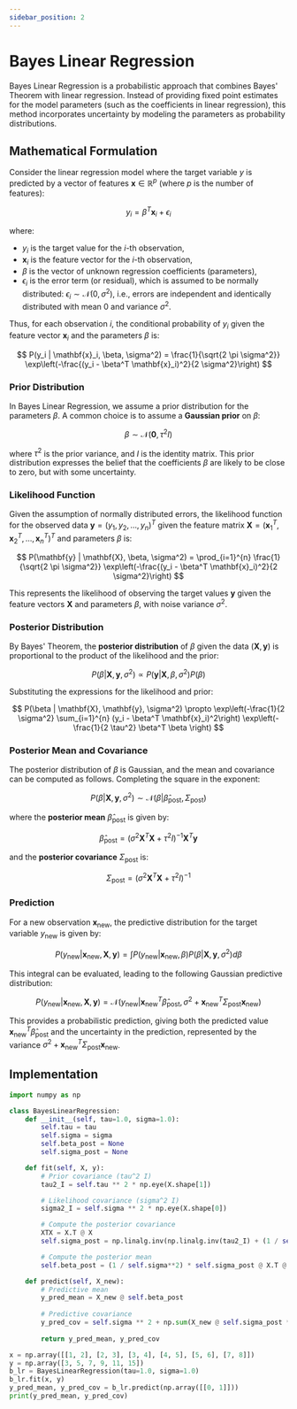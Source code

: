 ```yaml
---
sidebar_position: 2
---
```


# Bayes Linear Regression

Bayes Linear Regression is a probabilistic approach that combines Bayes' Theorem with linear regression. Instead of providing fixed point estimates for the model parameters (such as the coefficients in linear regression), this method incorporates uncertainty by modeling the parameters as probability distributions.

## Mathematical Formulation

Consider the linear regression model where the target variable $y$ is predicted by a vector of features $\mathbf{x} \in \mathbb{R}^p$ (where $p$ is the number of features):

$$
y_i = \beta^T \mathbf{x}_i + \epsilon_i
$$

where:
- $y_i$ is the target value for the $i$-th observation,
- $\mathbf{x}_i$ is the feature vector for the $i$-th observation,
- $\beta$ is the vector of unknown regression coefficients (parameters),
- $\epsilon_i$ is the error term (or residual), which is assumed to be normally distributed: $\epsilon_i \sim \mathcal{N}(0, \sigma^2)$, i.e., errors are independent and identically distributed with mean 0 and variance $\sigma^2$.

Thus, for each observation $i$, the conditional probability of $y_i$ given the feature vector $\mathbf{x}_i$ and the parameters $\beta$ is:

$$
P(y_i | \mathbf{x}_i, \beta, \sigma^2) = \frac{1}{\sqrt{2 \pi \sigma^2}} \exp\left(-\frac{(y_i - \beta^T \mathbf{x}_i)^2}{2 \sigma^2}\right)
$$

### Prior Distribution

In Bayes Linear Regression, we assume a prior distribution for the parameters $\beta$. A common choice is to assume a **Gaussian prior** on $\beta$:

$$
\beta \sim \mathcal{N}(\mathbf{0}, \tau^2 I)
$$

where $\tau^2$ is the prior variance, and $I$ is the identity matrix. This prior distribution expresses the belief that the coefficients $\beta$ are likely to be close to zero, but with some uncertainty.

### Likelihood Function

Given the assumption of normally distributed errors, the likelihood function for the observed data $\mathbf{y} = (y_1, y_2, \dots, y_n)^T$ given the feature matrix $\mathbf{X} = (\mathbf{x}_1^T, \mathbf{x}_2^T, \dots, \mathbf{x}_n^T)^T$ and parameters $\beta$ is:

$$
P(\mathbf{y} | \mathbf{X}, \beta, \sigma^2) = \prod_{i=1}^{n} \frac{1}{\sqrt{2 \pi \sigma^2}} \exp\left(-\frac{(y_i - \beta^T \mathbf{x}_i)^2}{2 \sigma^2}\right)
$$

This represents the likelihood of observing the target values $\mathbf{y}$ given the feature vectors $\mathbf{X}$ and parameters $\beta$, with noise variance $\sigma^2$.

### Posterior Distribution

By Bayes' Theorem, the **posterior distribution** of $\beta$ given the data $(\mathbf{X}, \mathbf{y})$ is proportional to the product of the likelihood and the prior:

$$
P(\beta | \mathbf{X}, \mathbf{y}, \sigma^2) \propto P(\mathbf{y} | \mathbf{X}, \beta, \sigma^2) P(\beta)
$$

Substituting the expressions for the likelihood and prior:

$$
P(\beta | \mathbf{X}, \mathbf{y}, \sigma^2) \propto \exp\left(-\frac{1}{2 \sigma^2} \sum_{i=1}^{n} (y_i - \beta^T \mathbf{x}_i)^2\right) \exp\left(-\frac{1}{2 \tau^2} \beta^T \beta \right)
$$

### Posterior Mean and Covariance

The posterior distribution of $\beta$ is Gaussian, and the mean and covariance can be computed as follows. Completing the square in the exponent:

$$
P(\beta | \mathbf{X}, \mathbf{y}, \sigma^2) \sim \mathcal{N}(\beta | \hat{\beta}_{\text{post}}, \Sigma_{\text{post}})
$$

where the **posterior mean** $\hat{\beta}_{\text{post}}$ is given by:

$$
\hat{\beta}_{\text{post}} = (\sigma^2 \mathbf{X}^T \mathbf{X} + \tau^2 I)^{-1} \mathbf{X}^T \mathbf{y}
$$

and the **posterior covariance** $\Sigma_{\text{post}}$ is:

$$
\Sigma_{\text{post}} = (\sigma^2 \mathbf{X}^T \mathbf{X} + \tau^2 I)^{-1}
$$

### Prediction

For a new observation $\mathbf{x}_{\text{new}}$, the predictive distribution for the target variable $y_{\text{new}}$ is given by:

$$
P(y_{\text{new}} | \mathbf{x}_{\text{new}}, \mathbf{X}, \mathbf{y}) = \int P(y_{\text{new}} | \mathbf{x}_{\text{new}}, \beta) P(\beta | \mathbf{X}, \mathbf{y}, \sigma^2) d\beta
$$

This integral can be evaluated, leading to the following Gaussian predictive distribution:

$$
P(y_{\text{new}} | \mathbf{x}_{\text{new}}, \mathbf{X}, \mathbf{y}) = \mathcal{N}(y_{\text{new}} | \mathbf{x}_{\text{new}}^T \hat{\beta}_{\text{post}}, \sigma^2 + \mathbf{x}_{\text{new}}^T \Sigma_{\text{post}} \mathbf{x}_{\text{new}})
$$

This provides a probabilistic prediction, giving both the predicted value $\mathbf{x}_{\text{new}}^T \hat{\beta}_{\text{post}}$ and the uncertainty in the prediction, represented by the variance $\sigma^2 + \mathbf{x}_{\text{new}}^T \Sigma_{\text{post}} \mathbf{x}_{\text{new}}$.

## Implementation

```python
import numpy as np

class BayesLinearRegression:
    def __init__(self, tau=1.0, sigma=1.0):
        self.tau = tau
        self.sigma = sigma
        self.beta_post = None
        self.sigma_post = None

    def fit(self, X, y):
        # Prior covariance (tau^2 I)
        tau2_I = self.tau ** 2 * np.eye(X.shape[1])

        # Likelihood covariance (sigma^2 I)
        sigma2_I = self.sigma ** 2 * np.eye(X.shape[0])

        # Compute the posterior covariance
        XTX = X.T @ X
        self.sigma_post = np.linalg.inv(np.linalg.inv(tau2_I) + (1 / self.sigma**2) * XTX)

        # Compute the posterior mean
        self.beta_post = (1 / self.sigma**2) * self.sigma_post @ X.T @ y

    def predict(self, X_new):
        # Predictive mean
        y_pred_mean = X_new @ self.beta_post
        
        # Predictive covariance
        y_pred_cov = self.sigma ** 2 + np.sum(X_new @ self.sigma_post * X_new, axis=1)
        
        return y_pred_mean, y_pred_cov

x = np.array([[1, 2], [2, 3], [3, 4], [4, 5], [5, 6], [7, 8]])
y = np.array([3, 5, 7, 9, 11, 15])
b_lr = BayesLinearRegression(tau=1.0, sigma=1.0)
b_lr.fit(x, y)
y_pred_mean, y_pred_cov = b_lr.predict(np.array([[0, 1]]))
print(y_pred_mean, y_pred_cov)
```

